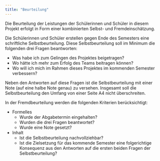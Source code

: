 ```yaml
---
title: "Beurteilung"
---
```


Die Beurteilung der Leistungen der Schülerinnen und Schüler in diesem
Projekt erfolgt in Form einer kombinierten Selbst- und Fremdeinschätzung.

Die Schülerinnen und Schüler erstellen gegen Ende des Semesters eine
schriftliche Selbstbeurteilung. Diese Selbstbeurteilung soll im Minimum
die folgenden drei Fragen beantworten:

* Was habe ich zum Gelingen des Projektes beigetragen?
* Wo hätte ich mehr zum Erfolg des Teams beitragen können?
* Wo will ich mich im Rahmen dieses Projektes im kommenden Semester verbessern?

Neben den Antworten auf diese Fragen ist die Selbstbeurteilung mit einer
Note (auf eine halbe Note genau) zu versehen. Insgesamt soll die
Selbstbeurteilung den Umfang von einer Seite A4 nicht überschreiten.

In der Fremdbeurteilung werden die folgenden Kriterien berücksichtigt:

* Formelles
  * Wurde der Abgabetermin eingehalten?
  * Wurden die drei Fragen beantwortet?
  * Wurde eine Note gesetzt?
* Inhalt
  * Ist die Selbstbeurteilung nachvollziehbar?
  * Ist die Zielsetzung für das kommende Semester eine folgerichtige
    Konsequenz aus den Antworten auf die ersten beiden Fragen der
    Selbstbeurteilung? 